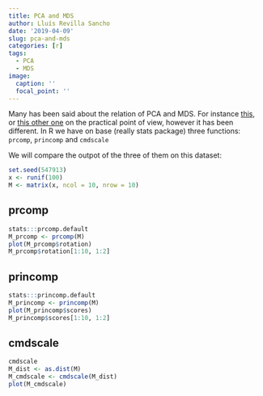 ```yaml
---
title: PCA and MDS
author: Lluís Revilla Sancho
date: '2019-04-09'
slug: pca-and-mds
categories: [r]
tags:
  - PCA
  - MDS
image:
  caption: ''
  focal_point: ''
---
```


Many has been said about the relation of PCA and MDS. For instance [this](https://stats.stackexchange.com/a/14017/105234), or [this other one](https://stats.stackexchange.com/a/60759/105234) on the practical point of view, however it has been different. In R we have on base (really stats package) three functions: `prcomp`, `princomp` and `cmdscale`

We will compare the outpot of the three of them on this dataset:
```r
set.seed(547913)
x <- runif(100)
M <- matrix(x, ncol = 10, nrow = 10)
```

## prcomp

```r
stats:::prcomp.default
M_prcomp <- prcomp(M)
plot(M_prcomp$rotation)
M_prcomp$rotation[1:10, 1:2]
```

## princomp

```r
stats:::princomp.default
M_princomp <- princomp(M)
plot(M_princomp$scores)
M_princomp$scores[1:10, 1:2]
```

## cmdscale

```r
cmdscale
M_dist <- as.dist(M)
M_cmdscale <- cmdscale(M_dist)
plot(M_cmdscale)
```

